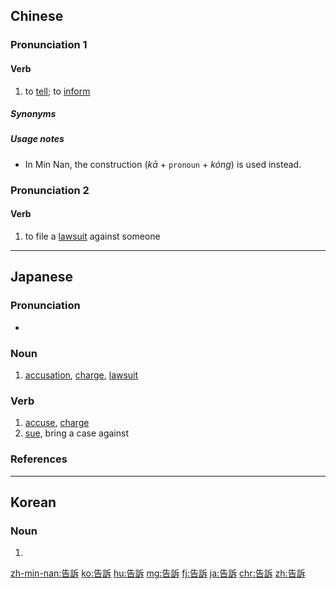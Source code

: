 {{also|告诉}}
==Chinese==
{{zh-forms|s=告诉}}

===Pronunciation 1===
{{zh-pron
|m=gàosu
|ma=zh-gàosu.ogg
|c=gou3 sou3
|w=2kau su
|cat=v
}}

====Verb====
{{zh-verb}}

# {{lb|zh|chiefly|Mandarin}} to [[tell]]; to [[inform]]
#: {{zh-x|請 慢 一點 '''告訴''' 他。|Please don't '''tell''' him yet.}}

=====Synonyms=====
{{zh-dial}}

=====Usage notes=====
* In Min Nan, the construction {{lang|zh|共……講}} (''kā'' + <tt>pronoun</tt> + ''kóng'') is used instead.
*: {{zh-x|我 有{ū} '''共''' 恁 '''講''' %過{kòe}。|I '''told''' you.|MN}}

===Pronunciation 2===
{{zh-pron
|m=gàosù
|c=gou3 sou3
|h=pfs=ko-su
|mn=kò-sò͘
|w=2kau su
|cat=v
}}

====Verb====
{{zh-verb}}

# {{lb|zh|legal}} to file a [[lawsuit]] against someone

{{zh-cat|Beginning}}

----

==Japanese==
{{ja-kanjitab|こく|そ|yomi=on}}

===Pronunciation===
* {{ja-pron|こくそ|y=o|acc=1|dev=2|acc_ref=NHK}}

===Noun===
{{ja-noun|こくそ}}

# [[accusation]], [[charge]], [[lawsuit]]

===Verb===
{{ja-verb-suru|こくそ}}

# [[accuse]], [[charge]]
# [[sue]], bring a case against

===References===
<references/>

----

==Korean==
{{ko-hanjatab}}

===Noun===
{{ko-noun|rv=|hangeul=고소}}

# {{hanja form of|고소|accusation, charge, accuse, charge}}

[[zh-min-nan:告訴]]
[[ko:告訴]]
[[hu:告訴]]
[[mg:告訴]]
[[fj:告訴]]
[[ja:告訴]]
[[chr:告訴]]
[[zh:告訴]]